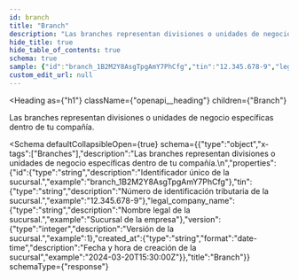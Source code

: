 ```yaml
---
id: branch
title: "Branch"
description: "Las branches representan divisiones o unidades de negocio específicas dentro de tu compañía."
hide_title: true
hide_table_of_contents: true
schema: true
sample: {"id":"branch_1B2M2Y8AsgTpgAmY7PhCfg","tin":"12.345.678-9","legal_company_name":"Sucursal de la empresa","version":1,"created_at":"2024-03-20T15:30:00Z"}
custom_edit_url: null
---
```



<Heading
  as={"h1"}
  className={"openapi__heading"}
  children={"Branch"}
>
</Heading>



Las branches representan divisiones o unidades de negocio específicas dentro de tu compañía.


<Schema
	defaultCollapsibleOpen={true}
  schema={{"type":"object","x-tags":["Branches"],"description":"Las branches representan divisiones o unidades de negocio específicas dentro de tu compañía.\n","properties":{"id":{"type":"string","description":"Identificador único de la sucursal.","example":"branch_1B2M2Y8AsgTpgAmY7PhCfg"},"tin":{"type":"string","description":"Número de identificación tributaria de la sucursal.","example":"12.345.678-9"},"legal_company_name":{"type":"string","description":"Nombre legal de la sucursal.","example":"Sucursal de la empresa"},"version":{"type":"integer","description":"Versión de la sucursal.","example":1},"created_at":{"type":"string","format":"date-time","description":"Fecha y hora de creación de la sucursal","example":"2024-03-20T15:30:00Z"}},"title":"Branch"}}
  schemaType={"response"}
>
  
</Schema>
            